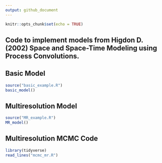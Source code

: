 ```yaml
---
output: github_document
---
```


```r
knitr::opts_chunk$set(echo = TRUE)
```

## Code to implement models from Higdon D. (2002) Space and Space-Time Modeling using Process Convolutions.

## Basic Model
```r
source("basic_example.R")
basic_model()
```

## Multiresolution Model
```r
source("MR_example.R")
MR_model()
```

## Multiresolution MCMC Code
```r
library(tidyverse)
read_lines("mcmc_mr.R")
```
